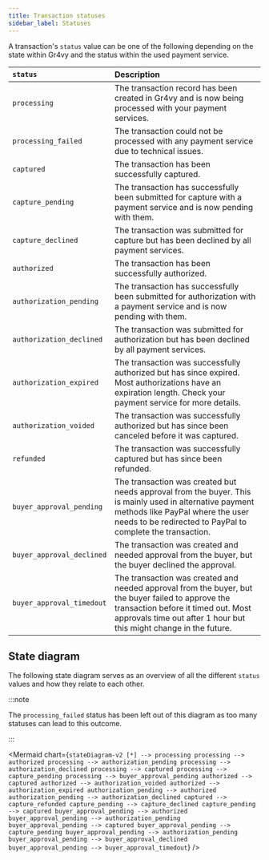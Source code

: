 ```yaml
---
title: Transaction statuses
sidebar_label: Statuses
---
```



A transaction's `status` value can be one of the following depending on the
state within Gr4vy and the status within the used payment service.

| `status`                  | Description                                                                                                                                                                                                    |
| :------------------------ | :------------------------------------------------------------------------------------------------------------------------------------------------------------------------------------------------------------- |
| `processing`              | The transaction record has been created in Gr4vy and is now being processed with your payment services.                                                                                                        |
| `processing_failed`       | The transaction could not be processed with any payment service due to technical issues.                                                                                                                       |
| `captured`                | The transaction has been successfully captured.                                                                                                                                                                |
| `capture_pending`         | The transaction has successfully been submitted for capture with a payment service and is now pending with them.                                                                                               |
| `capture_declined`        | The transaction was submitted for capture but has been declined by all payment services.                                                                                                                       |
| `authorized`              | The transaction has been successfully authorized.                                                                                                                                                              |
| `authorization_pending`   | The transaction has successfully been submitted for authorization with a payment service and is now pending with them.                                                                                         |
| `authorization_declined`  | The transaction was submitted for authorization but has been declined by all payment services.                                                                                                                 |
| `authorization_expired`   | The transaction was successfully authorized but has since expired. Most authorizations have an expiration length. Check your payment service for more details.                                                 |
| `authorization_voided`    | The transaction was successfully authorized but has since been canceled before it was captured.                                                                                                                |
| `refunded`                | The transaction was successfully captured but has since been refunded.                                                                                                                                         |
| `buyer_approval_pending`  | The transaction was created but needs approval from the buyer. This is mainly used in alternative payment methods like PayPal where the user needs to be redirected to PayPal to complete the transaction.     |
| `buyer_approval_declined` | The transaction was created and needed approval from the buyer, but the buyer declined the approval.                                                                                                           |
| `buyer_approval_timedout` | The transaction was created and needed approval from the buyer, but the buyer failed to approve the transaction before it timed out. Most approvals time out after 1 hour but this might change in the future. |

## State diagram

The following state diagram serves as an overview of all the different `status`
values and how they relate to each other.

:::note

The `processing_failed` status has been left out of this diagram as too many
statuses can lead to this outcome.

:::

<Mermaid
  chart={`
stateDiagram-v2
    [*] --> processing
    processing --> authorized
    processing --> authorization_pending
    processing --> authorization_declined
    processing --> captured
    processing --> capture_pending
    processing --> buyer_approval_pending
    authorized --> captured
    authorized --> authorization_voided
    authorized --> authorization_expired
    authorization_pending --> authorized
    authorization_pending --> authorization_declined
    captured --> capture_refunded
    capture_pending --> capture_declined
    capture_pending --> captured
    buyer_approval_pending --> authorized
    buyer_approval_pending --> authorization_pending
    buyer_approval_pending --> captured
    buyer_approval_pending --> capture_pending
    buyer_approval_pending --> authorization_pending
    buyer_approval_pending --> buyer_approval_declined
    buyer_approval_pending --> buyer_approval_timedout
`}
/>
